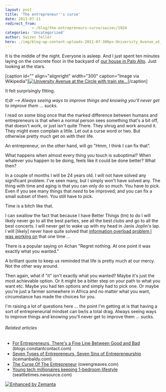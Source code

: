 ```yaml
---
layout: post
title: 'The entrepreneur''s curse'
date: 2011-07-11
redirect_from: 
            - /blog/the-entrepreneurs-curse/swizec/1924
categories: 'Uncategorized'
author: Swizec Teller
hero: ./img/blog-wp-content-uploads-2011-07-300px-University_Avenue_at_the_Circle_with_train_steaming_toward_El_Palo_Alto%2C_1894.jpg
---
```

It is the middle of the night. Everyone is asleep. And I just spent ten minutes laying on the concrete floor in the backyard of [our house in Palo Alto](http://swizec.com/blog/i-couldnt-get-into-yc-so-i-joined-a-startup-that-did/swizec/1855). Just looking at the stars.



\[caption id="" align="alignright" width="300" caption="Image via Wikipedia"][![University Avenue at the Circle with train ste...](./img/blog-wp-content-uploads-2011-07-300px-University_Avenue_at_the_Circle_with_train_steaming_toward_El_Palo_Alto%2C_1894.jpg "University Avenue at the Circle with train ste...")](http://commons.wikipedia.org/wiki/File:University_Avenue_at_the_Circle_with_train_steaming_toward_El_Palo_Alto%2C_1894.jpg)\[/caption]



It felt surprisingly fitting.



_tl;dr --> Always seeing ways to improve things and knowing you'll never get to improve them ... sucks._



I read on some blog once that the marked difference between humans and entrepreneurs is that when a normal person sees something that's a bit off, that doesn't work, or just isn't quite There. They shrug and work around it. They might even complain a little. Let out a curse word or two. But otherwise pretty much get on with their life.



An entrepreneur, on the other hand, will go "Hmm, I think I can fix that".



What happens when almost every thing you touch is suboptimal? When whatever you happen to be doing, feels like it could be done better? What then?



In a couple of months I will be 24 years old. I will not have solved any significant problem. I've seen many, but I simply won't have solved any. The thing with time and aging is that you can only do so much. You have to pick. Even if you see many things that _need_ to be improved; and you can fix a small subset of them. You still have to pick.



Time is a bitch like that.



I can swallow the fact that because I have Better Things (tm) to do I will likely never go to all the best parties, see all the best clubs and go to all the best concerts. I will never get to wake up with my head in Janis Joplin's lap. I will \[likely] never have quite solved that [information overload problem I was working on](http://swizec.com/blog/doing-a-startup-taught-me-the-value-of-staying-in-school/swizec/1819) that one time ...



There is a popular saying on 4chan "Regret nothing. At one point it was exactly what you wanted."



A brilliant quote to keep us reminded that life is pretty much at our mercy. Not the other way around.



Then again, what if "it" isn't exactly what you wanted? Maybe it's just the most achievable option. Or it might be a bitter step on your path to what you want etc. Maybe you had ten options and simply had to pick one. Or maybe you're just a farmer somewhere in Africa and no matter what you want, circumstance has made the choices for you.



I'm raising a lot of questions here ... the point I'm getting at is that having a sort of entrepreneurial mindset can be/is a total drag. Always seeing ways to improve things and knowing you'll never get to improve them ... sucks.

###### Related articles

- [For Entrepreneurs, There's a Fine Line Between Good and Bad](http://blogs.constantcontact.com/commentary/for-entrepreneurs-theres-a-fine-line-between-good-and-bad/) (blogs.constantcontact.com)
- [Seven Types of Entrepreneurs, Seven Sins of Entrepreneurship](http://www.icemanbaldy.com/icemanbaldy/2011/05/seven-types-of-entrepreneurs-seven-sins-of-entrepreneurship.html) (icemanbaldy.com)
- [The Curse Of The Entrepreneur](http://owengreaves.com/the-curse-of-the-entrepreneur/) (owengreaves.com)
- [Young tech millionaires keeping 1-bedroom lifestyle](http://seattletimes.nwsource.com/html/businesstechnology/2015570849_siliconstatus11.html?syndication=rss) (seattletimes.nwsource.com)

[![Enhanced by Zemanta](http://img.zemanta.com/zemified_e.png?x-id=fed1fdc3-0f11-436a-bf85-0fedbf9618f8)](http://www.zemanta.com/ "Enhanced by Zemanta")